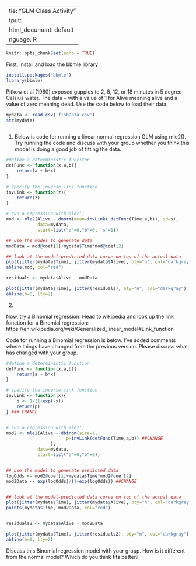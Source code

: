   ---
title: "GLM Class Activity"
output:
  html_document: default
language: R
---

```r
knitr::opts_chunk$set(echo = TRUE)
```
 
 First, install and load the bbmle library
```r
install.packages('bbmle')
library(bbmle)
```
 
Pitkow et al (1960) exposed guppies to 2, 8, 12, or 18 minutes in 5 degree Celsius water. The data – with a value of 1 for Alive meaning alive and a value of zero meaning dead. Use the code below to load their data.
 
```r
mydata <- read.csv('fishData.csv')
str(mydata)
 
```
 

1)
Below is code for running a linear normal regression GLM using mle2(). Try running the code and discuss with your group whether you think this model is doing a good job of fitting the data.
 
```r

#define a deterministic funciton
detFunc <- function(x,a,b){
    return(a + b*x)
}

# specify the inverse link function
invLink <- function(z){
    return(z)
}

# run a regression with mle2()
mod <- mle2(Alive ~ dnorm(mean=invLink( detFunc(Time,a,b)), sd=s),
            data=mydata,
            start=list("a"=0,"b"=0, 's'=1))

## use the model to generate data
modData = mod@coef[1]+mydata$Time*mod@coef[2]

## look at the model-predicted data curve on top of the actual data
plot(jitter(mydata$Time), jitter(mydata$Alive), bty="n", col="darkgray")
abline(mod, col="red")

residuals <- mydata$Alive - modData

plot(jitter(mydata$Time), jitter(residuals), bty="n", col="darkgray")
abline(h=0, lty=2)

```


2) 

Now, try a Binomial regression. Head to wikipedia and look up the link function for a Binomial regression: https://en.wikipedia.org/wiki/Generalized_linear_model#Link_function

Code for running a Binomial regression is below. I've added comments where things have changed from the previous version. Please discuss what has changed with your group.

```r

#define a deterministic function
detFunc <- function(x,a,b){
    return(a + b*x)
}

# specify the inverse link function
invLink <- function(x){
	p <- 1/(1+exp(-x))
	return(p)
} ### CHANGE 


# run a regression with mle2()
mod2 <- mle2(Alive ~ dbinom(size=1,
					   p=invLink(detFunc(Time,a,b)) ##CHANGE
				 ),
			data=mydata,
			start=list("a"=0,"b"=0))


## use the model to generate predicted data
logOdds <- mod2@coef[1]+mydata$Time*mod2@coef[2]
mod2Data <- exp(logOdds)/(1+exp(logOdds)) ##CHANGE


## look at the model-predicted data curve on top of the actual data
plot(jitter(mydata$Time), jitter(mydata$Alive), bty="n", col="darkgray")
points(mydata$Time, mod2Data, col="red")


residuals2 <- mydata$Alive - mod2Data

plot(jitter(mydata$Time), jitter(residuals2), bty="n", col="darkgray")
abline(h=0, lty=2)

```

Discuss this Binomial regression model with your group. How is it different from the normal model? Which do you think fits better?
\
\
